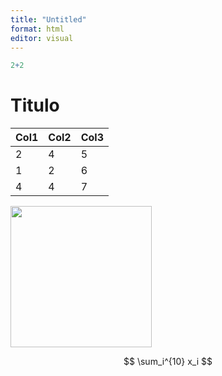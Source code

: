 ```yaml
---
title: "Untitled"
format: html
editor: visual
---
```


```r
2+2
```

# Titulo

| Col1 | Col2 | Col3 |
|------|------|------|
| 2    | 4    | 5    |
| 1    | 2    | 6    |
| 4    | 4    | 7    |

![](profile.jpg){width="226"}

$$
\sum_i^{10} x_i
$$
